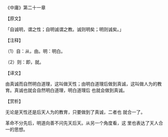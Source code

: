 

《中庸》第二十一章

【原文】

「自诚明，谓之性；自明诚谓之教。诚则明矣；明则诚矣。」

【注释】

（1）自：从，由。明：明白。

（2）则：即，就。

【译文】

由真诚而自然明白道理，这叫做天性；由明白道理后做到真诚，这叫做人为的教育。真诚也就会自然明白道理，明白道理后 也就会做到真诚。

【赏析】

无论是天性还是后天人为的教育，只要做到了真诚，二者也 就合一了。

革命不分先后，明道向善不问先天后天。从另一个角度看，这 里也表达了天人合一的思想。

